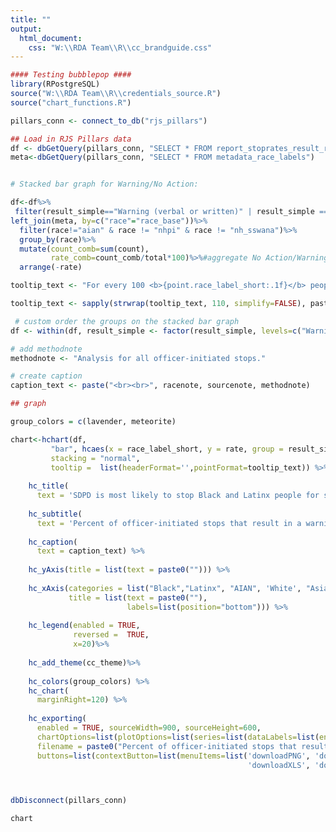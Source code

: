 ```yaml
---
title: ""
output:
  html_document:
    css: "W:\\RDA Team\\R\\cc_brandguide.css"
---
```

<!-- link to Google Font -->
<link href="https://fonts.googleapis.com/css2?family=Inter:wght@100;200;300;400;500;600;700;800;900&display=swap" rel="stylesheet">

```r

#### Testing bubblepop ####
library(RPostgreSQL)
source("W:\\RDA Team\\R\\credentials_source.R")
source("chart_functions.R")

pillars_conn <- connect_to_db("rjs_pillars")

## Load in RJS Pillars data
df <- dbGetQuery(pillars_conn, "SELECT * FROM report_stoprates_result_race_person") 
meta<-dbGetQuery(pillars_conn, "SELECT * FROM metadata_race_labels")


# Stacked bar graph for Warning/No Action:

df<-df%>%
 filter(result_simple=="Warning (verbal or written)" | result_simple =="No Action")%>%
left_join(meta, by=c("race"="race_base"))%>%
  filter(race!="aian" & race != "nhpi" & race != "nh_sswana")%>% 
  group_by(race)%>%
  mutate(count_comb=sum(count),
         rate_comb=count_comb/total*100)%>%#aggregate No Action/Warning
  arrange(-rate)

tooltip_text <- "For every 100 <b>{point.race_label_short:.1f}</b> people SDPD stopped, officers stopped <b>{point.rate:.1f}</b> people they perceived as <b>{point.race_label_short:.1f}</b> for stops that only resulted in <b>{point.result_simple:.1f}</b>, for a total of <b>{point.count:,0f}</b> people."

tooltip_text <- sapply(strwrap(tooltip_text, 110, simplify=FALSE), paste, collapse="<br>")

 # custom order the groups on the stacked bar graph
df <- within(df, result_simple <- factor(result_simple, levels=c("Warning (verbal or written)", "No Action")))

# add methodnote
methodnote <- "Analysis for all officer-initiated stops."

# create caption
caption_text <- paste("<br><br>", racenote, sourcenote, methodnote)

## graph

group_colors = c(lavender, meteorite)

chart<-hchart(df, 
         "bar", hcaes(x = race_label_short, y = rate, group = result_simple),
         stacking = "normal",
         tooltip =  list(headerFormat='',pointFormat=tooltip_text)) %>%
    
    hc_title(
      text = 'SDPD is most likely to stop Black and Latinx people for stops that result in no action') %>%
    
    hc_subtitle(
      text = 'Percent of officer-initiated stops that result in a warning or no action by race') %>%
    
    hc_caption(
      text = caption_text) %>%
    
    hc_yAxis(title = list(text = paste0(""))) %>%
    
    hc_xAxis(categories = list("Black","Latinx", "AIAN", 'White', "Asian", "NHPI", "SWANA/SA",  "Multiracial"),
             title = list(text = paste0(""),
                          labels=list(position="bottom"))) %>%
    
    hc_legend(enabled = TRUE, 
              reversed =  TRUE,
              x=20)%>% 
    
    hc_add_theme(cc_theme)%>%
    
    hc_colors(group_colors) %>%
    hc_chart(
      marginRight=120) %>%
    
    hc_exporting(
      enabled = TRUE, sourceWidth=900, sourceHeight=600, 
      chartOptions=list(plotOptions=list(series=list(dataLabels=list(enabled=TRUE,format='{point.rate:.1f}%')))),
      filename = paste0("Percent of officer-initiated stops that result in a warning or no action by race","_Catalyst California, catalystcalifornia.org, 2023."),
      buttons=list(contextButton=list(menuItems=list('downloadPNG', 'downloadSVG',
                                                     'downloadXLS', 'downloadCSV'))))



dbDisconnect(pillars_conn)


```

```r
chart

```



<script>
  widg = document.getElementsByClassName('html-widget'); //find widgets
  for (let i = 0; i < widg.length; i++) { //loop through
    document.getElementsByClassName('highchart')[i].style.width = '100%'; //adjust width
    document.getElementsByClassName('highchart')[i].style.height = '100%'; //adjust height
  }
</script>